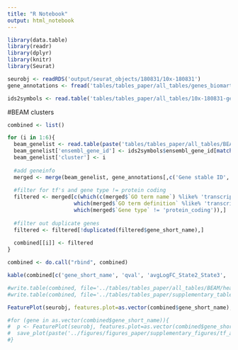 ```yaml
---
title: "R Notebook"
output: html_notebook
---
```




```r
library(data.table)
library(readr)
library(dplyr)
library(knitr)
library(Seurat)

seurobj <- readRDS('output/seurat_objects/180831/10x-180831')
gene_annotations <- fread('tables/tables_paper/all_tables/genes_biomart.txt', sep='\t', quote="", header=T)
```


```r
ids2symbols <- read.table('tables/tables_paper/all_tables/10x-180831-geneids-genesymbols.tsv', header=T)
```


#BEAM clusters

```r
combined <- list()

for (i in 1:6){
  beam_genelist <- read.table(paste('tables/tables_paper/all_tables/BEAM/heatmap_logFC0.3_ncluster6/genelist_cluster', i, '.tsv', sep=''), sep='\t', header=T)
  beam_genelist['ensembl_gene_id'] <- ids2symbols$ensembl_gene_id[match(beam_genelist$gene_short_name, ids2symbols$gene_symbol)]
  beam_genelist['cluster'] <- i
  
  #add geneinfo
  merged <- merge(beam_genelist, gene_annotations[,c('Gene stable ID', 'Gene type', 'GO term accession', 'GO term name')], by.y='Gene stable ID', by.x='ensembl_gene_id')
  
  #filter for tf's and gene type != protein coding
  filtered <- merged[c(which(c(merged$`GO term name`) %like% 'transcription factor'),
                     which(merged$`GO term definition` %like% 'transcription factor'),
                     which(merged$`Gene type` != 'protein_coding')),]
  
  #filter out duplicate genes
  filtered <- filtered[!duplicated(filtered$gene_short_name),]
  
  combined[[i]] <- filtered
}

combined <- do.call("rbind", combined)
```

```r
kable(combined[c('gene_short_name', 'qval', 'avgLogFC_State2_State3', 'cluster', 'Gene type', 'GO term accession', 'GO term name')])
```


```r
#write.table(combined, file='../tables/tables_paper/all_tables/BEAM/heatmap_logFC0.3_ncluster6/genelist_TFs.tsv', sep='\t', quote=F, row.names=F)
#write.table(combined, file='../tables/tables_paper/supplementary_tables/BEAM_logFC0.3_nclusters6/genelist_TFs.tsv', sep='\t', quote=F, row.names=F)
```

```r
FeaturePlot(seurobj, features.plot=as.vector(combined$gene_short_name), nCol=2, cols.use=c('gray', 'blue'), no.legend=F)
```

```r
#for (gene in as.vector(combined$gene_short_name)){
#  p <- FeaturePlot(seurobj, features.plot=as.vector(combined$gene_short_name), nCol=2, cols.use=c('gray', 'blue'), no.legend=F, do.return = T)[[gene]]
#  save_plot(paste('../figures/figures_paper/supplementary_figures/tf_analysis/BEAM_logFC0.3_ncluster6_413genes/', gene, '.pdf', sep=''), p, base_width=5, base_height=4)
#}
```

